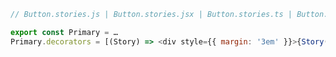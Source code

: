 ```js
// Button.stories.js | Button.stories.jsx | Button.stories.ts | Button.stories.tsx

export const Primary = …
Primary.decorators = [(Story) => <div style={{ margin: '3em' }}>{Story()}</div>];
```